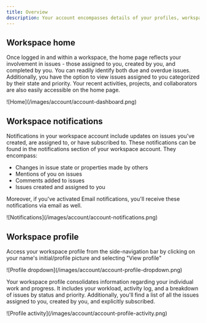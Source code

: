 ```yaml
---
title: Overview
description: Your account encompasses details of your profiles, workspaces, activities, and preferences. Within a workspace, your account information is utilized to customize the Home page and to display your notifications.
---
```

## Workspace home

Once logged in and within a workspace, the home page reflects your involvement in issues - those assigned to you, created by you, and completed by you. You can readily identify both due and overdue issues. Additionally, you have the option to view issues assigned to you categorized by their state and priority. Your recent activities, projects, and collaborators are also easily accessible on the home page.

<Frame>![Home](/images/account/account-dashboard.png)</Frame>

## Workspace notifications

Notifications in your workspace account include updates on issues you've created, are assigned to, or have subscribed to. These notifications can be found in the notifications section of your workspace account. They encompass:

- Changes in issue state or properties made by others
- Mentions of you on issues
- Comments added to issues
- Issues created and assigned to you

Moreover, if you've activated Email notifications, you'll receive these notifications via email as well.

<Frame>![Notifications](/images/account/account-notifications.png)</Frame>

## Workspace profile

Access your workspace profile from the side-navigation bar by clicking on your name's initial/profile picture and selecting "View profile"

<Frame>![Profile dropdown](/images/account/account-profile-dropdown.png)</Frame>

Your workspace profile consolidates information regarding your individual work and progress. It includes your workload, activity log, and a breakdown of issues by status and priority. Additionally, you'll find a list of all the issues assigned to you, created by you, and explicitly subscribed.

<Frame>![Profile activity](/images/account/account-profile-activity.png)</Frame>
